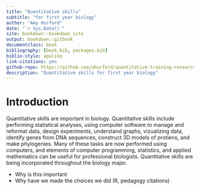 ```yaml
--- 
title: "Quantitative skills"
subtitle: "for first year biology"
author: "Amy Hurford"
date: "`r Sys.Date()`"
site: bookdown::bookdown_site
output: bookdown::gitbook
documentclass: book
bibliography: [book.bib, packages.bib]
biblio-style: apalike
link-citations: yes
github-repo: https://github.com/ahurford/quantitative-training-resources/tree/master/first-year-guide
description: "Quantitative skills for first year biology"
---
```


# Introduction
Quantitative skills are important in biology. Quantitative skills include performing statistical analyses, using computer software to manage and reformat data, design experiments, understand graphs, vizualizing data, identify genes from DNA sequences, construct 3D models of protiens, and make phylogenies. Many of these tasks are now performed using computers, and elements of computer programming, statistics, and applied mathematics can be useful for professional biologists. Quantitative skills are being incorporated throughout the biology major.

- Why is this important
- Why have we made the choices we did (R, pedagogy citations)
